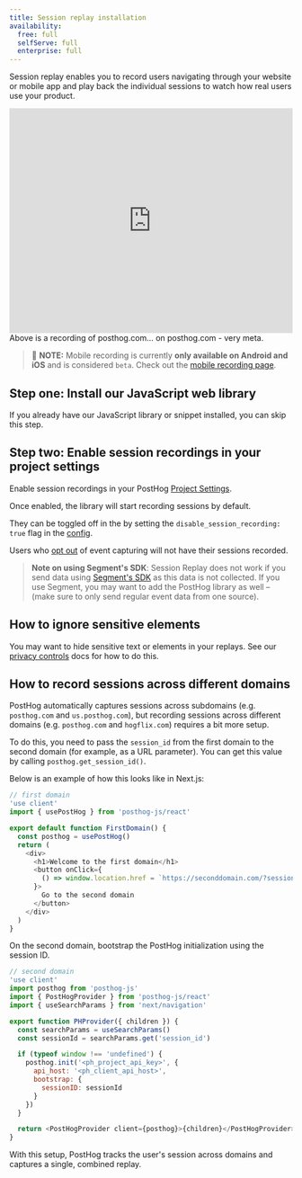 ```yaml
---
title: Session replay installation
availability:
  free: full
  selfServe: full
  enterprise: full
---
```


Session replay enables you to record users navigating through your website or mobile app and play back the individual sessions to watch how real users use your product.

<iframe width="100%" height="400" frameborder="0" allowfullscreen src="https://us.posthog.com/embedded/5MD_5wwnZHBFZPnNltkZgik3i5fqJA"></iframe>

<Caption>
Above is a recording of posthog.com… on posthog.com - very meta.
</Caption>

> 🚧 **NOTE:** Mobile recording is currently **only available on Android and iOS** and is considered `beta`. Check out the [mobile recording page](/docs/session-replay/mobile).

## Step one: Install our JavaScript web library

If you already have our JavaScript library or snippet installed, you can skip this step.


<JSInstallWeb />

## Step two: Enable session recordings in your project settings

Enable session recordings in your PostHog [Project Settings](https://app.posthog.com/project/settings).

<ProductScreenshot
  imageLight={EnableSessionReplayLight} 
  imageDark={EnableSessionReplayDark} 
  alt="Enable session recordings in your PostHog'"
  classes="rounded"
/>

Once enabled, the library will start recording sessions by default.

They can be toggled off in the by setting the `disable_session_recording: true` flag in the [config](/docs/integrate/client/js/#config). 

Users who [opt out](/docs/libraries/js#opt-users-out) of event capturing will not have their sessions recorded.

> **Note on using Segment's SDK**: Session Replay does not work if you send data using [Segment's SDK](/docs/libraries/segment) as this data is not collected. If you use Segment, you may want to add the PostHog library as well – (make sure to only send regular event data from one source).

## How to ignore sensitive elements

You may want to hide sensitive text or elements in your replays. See our [privacy controls](/docs/session-replay/privacy) docs for how to do this.

## How to record sessions across different domains

PostHog automatically captures sessions across subdomains (e.g. `posthog.com` and `us.posthog.com`), but recording sessions across different domains (e.g. `posthog.com` and `hogflix.com`) requires a bit more setup.

To do this, you need to pass the `session_id` from the first domain to the second domain (for example, as a URL parameter). You can get this value by calling `posthog.get_session_id()`.

Below is an example of how this looks like in Next.js:

```js
// first domain
'use client'
import { usePostHog } from 'posthog-js/react'

export default function FirstDomain() {
  const posthog = usePostHog()
  return (
    <div>
      <h1>Welcome to the first domain</h1>
      <button onClick={
        () => window.location.href = `https://seconddomain.com/?session_id=${posthog.get_session_id()}`
      }>
        Go to the second domain
      </button>
    </div>
  )
}
```

On the second domain, bootstrap the PostHog initialization using the session ID. 

```js
// second domain
'use client'
import posthog from 'posthog-js'
import { PostHogProvider } from 'posthog-js/react'
import { useSearchParams } from 'next/navigation'

export function PHProvider({ children }) {
  const searchParams = useSearchParams()
  const sessionId = searchParams.get('session_id')

  if (typeof window !== 'undefined') {
    posthog.init('<ph_project_api_key>', {
      api_host: '<ph_client_api_host>',
      bootstrap: {
        sessionID: sessionId
      }
    })
  }

  return <PostHogProvider client={posthog}>{children}</PostHogProvider>
}
```

With this setup, PostHog tracks the user's session across domains and captures a single, combined replay.